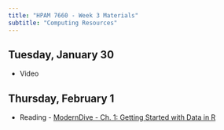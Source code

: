 ```yaml
---
title: "HPAM 7660 - Week 3 Materials"
subtitle: "Computing Resources"
---
```


## Tuesday, January 30

- Video

## Thursday, February 1

- Reading - [ModernDive - Ch. 1: Getting Started with Data in R](https://moderndive.com/1-getting-started.html)